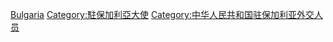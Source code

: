 [[Category:中华人民共和国驻外大使|Bulgaria]]
[[Category:駐保加利亞大使|Category:駐保加利亞大使]]
[[Category:中华人民共和国驻保加利亚外交人员|Category:中华人民共和国驻保加利亚外交人员]]